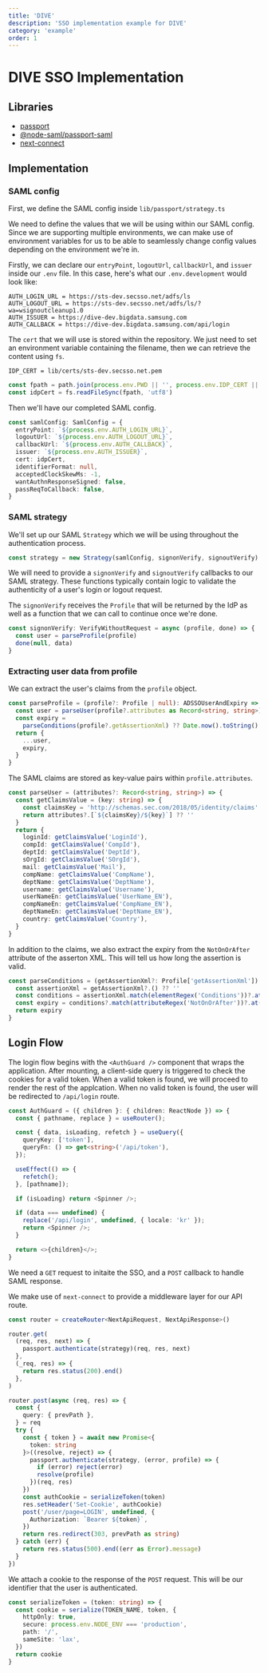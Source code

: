 ```yaml
---
title: 'DIVE'
description: 'SSO implementation example for DIVE'
category: 'example'
order: 1
---
```


# DIVE SSO Implementation

## Libraries

- [passport](https://www.npmjs.com/package/passport)
- [@node-saml/passport-saml](https://www.npmjs.com/package/@node-saml/passport-saml)
- [next-connect](https://www.npmjs.com/package/next-connect)

## Implementation

### SAML config

First, we define the SAML config inside `lib/passport/strategy.ts`

We need to define the values that we will be using within our SAML config. Since we are supporting multiple environments, we can make use of environment variables for us to be able to seamlessly change config values depending on the environment we're in.

Firstly, we can declare our `entryPoint`, `logoutUrl`, `callbackUrl`, and `issuer` inside our `.env` file. In this case, here's what our `.env.development` would look like:

```
AUTH_LOGIN_URL = https://sts-dev.secsso.net/adfs/ls
AUTH_LOGOUT_URL = https://sts-dev.secsso.net/adfs/ls/?wa=wsignoutcleanup1.0
AUTH_ISSUER = https://dive-dev.bigdata.samsung.com
AUTH_CALLBACK = https://dive-dev.bigdata.samsung.com/api/login
```

The `cert` that we will use is stored within the repository. We just need to set an environment variable containing the filename, then we can retrieve the content using `fs`.

```
IDP_CERT = lib/certs/sts-dev.secsso.net.pem
```

```ts
const fpath = path.join(process.env.PWD || '', process.env.IDP_CERT || '')
const idpCert = fs.readFileSync(fpath, 'utf8')
```

Then we'll have our completed SAML config.

```ts
const samlConfig: SamlConfig = {
  entryPoint: `${process.env.AUTH_LOGIN_URL}`,
  logoutUrl: `${process.env.AUTH_LOGOUT_URL}`,
  callbackUrl: `${process.env.AUTH_CALLBACK}`,
  issuer: `${process.env.AUTH_ISSUER}`,
  cert: idpCert,
  identifierFormat: null,
  acceptedClockSkewMs: -1,
  wantAuthnResponseSigned: false,
  passReqToCallback: false,
}
```

### SAML strategy

We'll set up our SAML `Strategy` which we will be using throughout the authentication process.

```ts
const strategy = new Strategy(samlConfig, signonVerify, signoutVerify)
```

We will need to provide a `signonVerify` and `signoutVerify` callbacks to our SAML strategy. These functions typically contain logic to validate the authenticity of a user's login or logout request.

The `signonVerify` receives the `Profile` that will be returned by the IdP as well as a function that we can call to continue once we're done.

```ts
const signonVerify: VerifyWithoutRequest = async (profile, done) => {
  const user = parseProfile(profile)
  done(null, data)
}
```

### Extracting user data from profile

We can extract the user's claims from the `profile` object.

```ts
const parseProfile = (profile?: Profile | null): ADSSOUserAndExpiry => {
  const user = parseUser(profile?.attributes as Record<string, string>)
  const expiry =
    parseConditions(profile?.getAssertionXml) ?? Date.now().toString()
  return {
    ...user,
    expiry,
  }
}
```

The SAML claims are stored as key-value pairs within `profile.attributes`.

```ts
const parseUser = (attributes?: Record<string, string>) => {
  const getClaimsValue = (key: string) => {
    const claimsKey = 'http://schemas.sec.com/2018/05/identity/claims'
    return attributes?.[`${claimsKey}/${key}`] ?? ''
  }
  return {
    loginId: getClaimsValue('LoginId'),
    compId: getClaimsValue('CompId'),
    deptId: getClaimsValue('DeptId'),
    sOrgId: getClaimsValue('SOrgId'),
    mail: getClaimsValue('Mail'),
    compName: getClaimsValue('CompName'),
    deptName: getClaimsValue('DeptName'),
    username: getClaimsValue('Username'),
    userNameEn: getClaimsValue('UserName_EN'),
    compNameEn: getClaimsValue('CompName_EN'),
    deptNameEn: getClaimsValue('DeptName_EN'),
    country: getClaimsValue('Country'),
  }
}
```

In addition to the claims, we also extract the expiry from the `NotOnOrAfter` attribute of the asserton XML. This will tell us how long the assertion is valid.

```ts
const parseConditions = (getAssertionXml?: Profile['getAssertionXml']) => {
  const assertionXml = getAssertionXml?.() ?? ''
  const conditions = assertionXml.match(elementRegex('Conditions'))?.at(0)
  const expiry = conditions?.match(attributeRegex('NotOnOrAfter'))?.at(1)
  return expiry
}
```

## Login Flow

The login flow begins with the `<AuthGuard />` component that wraps the application. After mounting, a client-side query is triggered to check the cookies for a valid token. When a valid token is found, we will proceed to render the rest of the applcation. When no valid token is found, the user will be redirected to `/api/login` route.

```ts
const AuthGuard = ({ children }: { children: ReactNode }) => {
  const { pathname, replace } = useRouter();

  const { data, isLoading, refetch } = useQuery({
    queryKey: ['token'],
    queryFn: () => get<string>('/api/token'),
  });

  useEffect(() => {
    refetch();
  }, [pathname]);

  if (isLoading) return <Spinner />;

  if (data === undefined) {
    replace('/api/login', undefined, { locale: 'kr' });
    return <Spinner />;
  }

  return <>{children}</>;
}
```

We need a `GET` request to initaite the SSO, and a `POST` callback to handle SAML response.

We make use of `next-connect` to provide a middleware layer for our API route.

```ts
const router = createRouter<NextApiRequest, NextApiResponse>()
```

```ts
router.get(
  (req, res, next) => {
    passport.authenticate(strategy)(req, res, next)
  },
  (_req, res) => {
    return res.status(200).end()
  },
)
```

```ts
router.post(async (req, res) => {
  const {
    query: { prevPath },
  } = req
  try {
    const { token } = await new Promise<{
      token: string
    }>((resolve, reject) => {
      passport.authenticate(strategy, (error, profile) => {
        if (error) reject(error)
        resolve(profile)
      })(req, res)
    })
    const authCookie = serializeToken(token)
    res.setHeader('Set-Cookie', authCookie)
    post('/user/page=LOGIN', undefined, {
      Authorization: `Bearer ${token}`,
    })
    return res.redirect(303, prevPath as string)
  } catch (err) {
    return res.status(500).end((err as Error).message)
  }
})
```

We attach a cookie to the response of the `POST` request. This will be our identifier that the user is authenticated.

```ts
const serializeToken = (token: string) => {
  const cookie = serialize(TOKEN_NAME, token, {
    httpOnly: true,
    secure: process.env.NODE_ENV === 'production',
    path: '/',
    sameSite: 'lax',
  })
  return cookie
}
```
